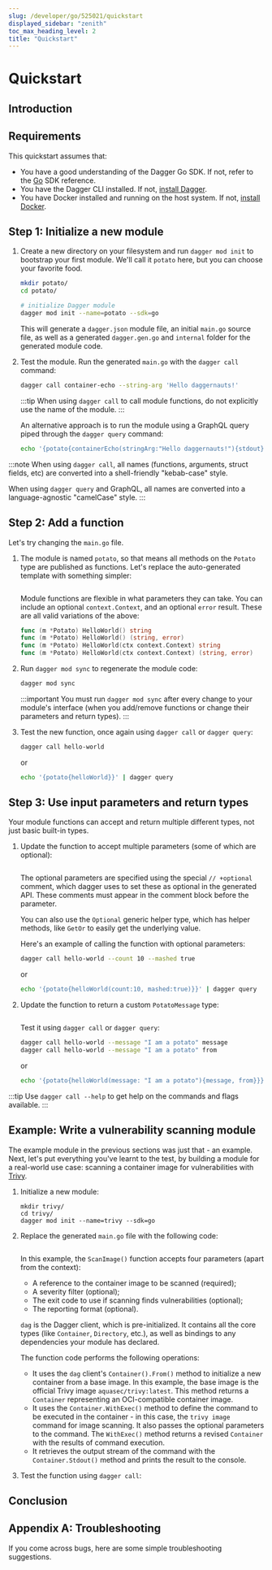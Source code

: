 ```yaml
---
slug: /developer/go/525021/quickstart
displayed_sidebar: "zenith"
toc_max_heading_level: 2
title: "Quickstart"
---
```



# Quickstart

<PartialExperimentalDocs />

## Introduction

<PartialDeveloperQuickstartIntroduction />

## Requirements

This quickstart assumes that:

- You have a good understanding of the Dagger Go SDK. If not, refer to the [Go](https://pkg.go.dev/dagger.io/dagger) SDK reference.
- You have the Dagger CLI installed. If not, [install Dagger](../../329058-install.mdx).
- You have Docker installed and running on the host system. If not, [install Docker](https://docs.docker.com/engine/install/).

## Step 1: Initialize a new module

1. Create a new directory on your filesystem and run `dagger mod init` to bootstrap your first module. We'll call it `potato` here, but you can choose your favorite food.

    ```sh
    mkdir potato/
    cd potato/

    # initialize Dagger module
    dagger mod init --name=potato --sdk=go
    ```

    This will generate a `dagger.json` module file, an initial `main.go` source file, as well as a generated `dagger.gen.go` and `internal` folder for the generated module code.

1. Test the module. Run the generated `main.go` with the `dagger call` command:

    ```sh
    dagger call container-echo --string-arg 'Hello daggernauts!'
    ```

    :::tip
    When using `dagger call` to call module functions, do not explicitly use the name of the module.
    :::

    An alternative approach is to run the module using a GraphQL query piped through the `dagger query` command:

    ```sh
    echo '{potato{containerEcho(stringArg:"Hello daggernauts!"){stdout}}}' | dagger query
    ```

:::note
When using `dagger call`, all names (functions, arguments, struct fields, etc) are converted into a shell-friendly "kebab-case" style.

When using `dagger query` and GraphQL, all names are converted into a language-agnostic "camelCase" style.
:::

## Step 2: Add a function

Let's try changing the `main.go` file.

1. The module is named `potato`, so that means all methods on the `Potato` type are published as functions. Let's replace the auto-generated template with something simpler:

    ```go file=./snippets/quickstart/step2/main.go
    ```

    Module functions are flexible in what parameters they can take. You can include
    an optional `context.Context`, and an optional `error` result. These are all
    valid variations of the above:

    ```go
    func (m *Potato) HelloWorld() string
    func (m *Potato) HelloWorld() (string, error)
    func (m *Potato) HelloWorld(ctx context.Context) string
    func (m *Potato) HelloWorld(ctx context.Context) (string, error)
    ```

1. Run `dagger mod sync` to regenerate the module code:

    ```sh
    dagger mod sync
    ```

    :::important
    You must run `dagger mod sync` after every change to your module's interface (when you add/remove functions or change their parameters and return types).
    :::

1. Test the new function, once again using `dagger call` or `dagger query`:

    ```sh
    dagger call hello-world
    ```

    or

    ```sh
    echo '{potato{helloWorld}}' | dagger query
    ```

## Step 3: Use input parameters and return types

Your module functions can accept and return multiple different types, not just basic built-in types.

1. Update the function to accept multiple parameters (some of which are optional):

    ```go file=./snippets/quickstart/step3a/main.go
    ```

    The optional parameters are specified using the special `// +optional` comment, which dagger uses to set these as optional in the generated API. These comments must appear in the comment block before the parameter.

    You can also use the `Optional` generic helper type, which has helper methods, like `GetOr` to easily get the underlying value.

    Here's an example of calling the function with optional parameters:

    ```sh
    dagger call hello-world --count 10 --mashed true
    ```

    or

    ```sh
    echo '{potato{helloWorld(count:10, mashed:true)}}' | dagger query
    ```

1. Update the function to return a custom `PotatoMessage` type:

    ```go file=./snippets/quickstart/step3b/main.go
    ```

    Test it using `dagger call` or `dagger query`:

    ```sh
    dagger call hello-world --message "I am a potato" message
    dagger call hello-world --message "I am a potato" from
    ```

    or

    ```sh
    echo '{potato{helloWorld(message: "I am a potato"){message, from}}}' | dagger query
    ```

:::tip
Use `dagger call --help` to get help on the commands and flags available.
:::

## Example: Write a vulnerability scanning module

The example module in the previous sections was just that - an example. Next, let's put everything you've learnt to the test, by building a module for a real-world use case: scanning a container image for vulnerabilities with [Trivy](https://trivy.dev/).

1. Initialize a new module:

    ```shell
    mkdir trivy/
    cd trivy/
    dagger mod init --name=trivy --sdk=go
    ```

1. Replace the generated `main.go` file with the following code:

    ```go file=./snippets/quickstart/trivy/main.go
    ```

    In this example, the `ScanImage()` function accepts four parameters (apart from the context):
      - A reference to the container image to be scanned (required);
      - A severity filter (optional);
      - The exit code to use if scanning finds vulnerabilities (optional);
      - The reporting format (optional).

    `dag` is the Dagger client, which is pre-initialized. It contains all the core types (like `Container`, `Directory`, etc.), as well as bindings to any dependencies your module has declared.

    The function code performs the following operations:
      - It uses the `dag` client's `Container().From()` method to initialize a new container from a base image. In this example, the base image is the official Trivy image `aquasec/trivy:latest`. This method returns a `Container` representing an OCI-compatible container image.
      - It uses the `Container.WithExec()` method to define the command to be executed in the container - in this case, the `trivy image` command for image scanning. It also passes the optional parameters to the command. The `WithExec()` method returns a revised `Container` with the results of command execution.
      - It retrieves the output stream of the command with the `Container.Stdout()` method and prints the result to the console.

1. Test the function using `dagger call`:

    <PartialDeveloperQuickstartTrivyTest />

## Conclusion

<PartialDeveloperQuickstartConclusion />

## Appendix A: Troubleshooting

If you come across bugs, here are some simple troubleshooting suggestions.

<PartialDeveloperTroubleshooting />
